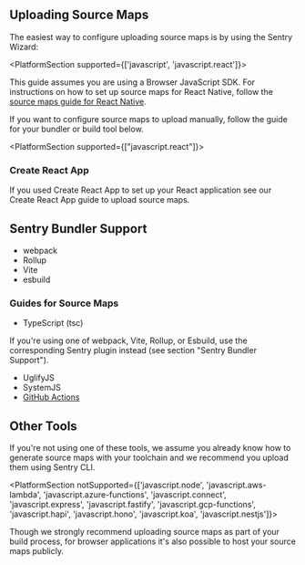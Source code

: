 ## Uploading Source Maps

The easiest way to configure uploading source maps is by using the Sentry Wizard:

<Include name="sourcemaps-wizard-instructions.mdx" />

<PlatformSection supported={['javascript', 'javascript.react']}>

<Alert>

This guide assumes you are using a Browser JavaScript SDK. For instructions on how to set up source maps for React Native, follow the [source maps guide for React Native](/platforms/react-native/sourcemaps/).

</Alert>

</PlatformSection>

If you want to configure source maps to upload manually, follow the guide for your bundler or build tool below.

<PlatformSection supported={["javascript.react"]}>

### Create React App

If you used Create React App to set up your React application see our <PlatformLink to="/sourcemaps/uploading/create-react-app/">Create React App</PlatformLink> guide to upload source maps.

</PlatformSection>

## Sentry Bundler Support

- <PlatformLink to="/sourcemaps/uploading/webpack/">webpack</PlatformLink>
- <PlatformLink to="/sourcemaps/uploading/rollup/">Rollup</PlatformLink>
- <PlatformLink to="/sourcemaps/uploading/vite/">Vite</PlatformLink>
- <PlatformLink to="/sourcemaps/uploading/esbuild/">esbuild</PlatformLink>

### Guides for Source Maps

- <PlatformLink to="/sourcemaps/uploading/typescript/">TypeScript (tsc)</PlatformLink>

<Alert>
  If you're using one of webpack, Vite, Rollup, or Esbuild, use the
  corresponding Sentry plugin instead (see section "Sentry Bundler Support").
</Alert>

- <PlatformLink to="/sourcemaps/uploading/uglifyjs/">UglifyJS</PlatformLink>
- <PlatformLink to="/sourcemaps/uploading/systemjs/">SystemJS</PlatformLink>
- [GitHub Actions](/product/releases/setup/release-automation/github-actions/)

## Other Tools

If you're not using one of these tools, we assume you already know how to generate source maps with your toolchain and we recommend you upload them using <PlatformLink to="/sourcemaps/uploading/cli/">Sentry CLI</PlatformLink>.

<PlatformSection notSupported={['javascript.node', 'javascript.aws-lambda', 'javascript.azure-functions', 'javascript.connect', 'javascript.express', 'javascript.fastify', 'javascript.gcp-functions', 'javascript.hapi', 'javascript.hono', 'javascript.koa', 'javascript.nestjs']}>

<Alert>

Though we strongly recommend uploading source maps as part of your build process, for browser applications it's also possible to <PlatformLink to="/sourcemaps/uploading/hosting-publicly/">host your source maps publicly</PlatformLink>.

</Alert>

</PlatformSection>

